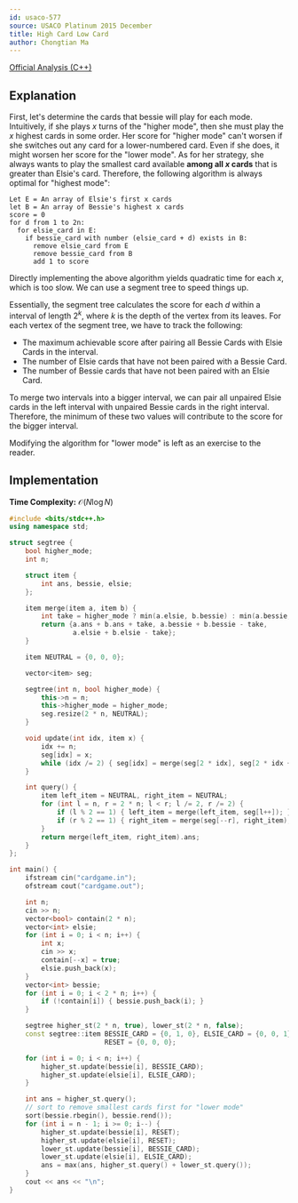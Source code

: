 ```yaml
---
id: usaco-577
source: USACO Platinum 2015 December
title: High Card Low Card
author: Chongtian Ma
---
```


[Official Analysis (C++)](https://usaco.org/current/data/sol_cardgame_platinum_dec15.html)

## Explanation

First, let's determine the cards that bessie will play for each mode.
Intuitively, if she plays $x$ turns of the "higher mode", then she must play the
$x$ highest cards in some order. Her score for "higher mode" can't worsen if she
switches out any card for a lower-numbered card. Even if she does, it might
worsen her score for the "lower mode". As for her strategy, she always wants to
play the smallest card available **among all $x$ cards** that is greater than
Elsie's card. Therefore, the following algorithm is always optimal for "highest
mode":

```
Let E = An array of Elsie's first x cards
let B = An array of Bessie's highest x cards
score = 0
for d from 1 to 2n:
  for elsie_card in E:
    if bessie_card with number (elsie_card + d) exists in B:
      remove elsie_card from E
      remove bessie_card from B
      add 1 to score
```

Directly implementing the above algorithm yields quadratic time for each $x$,
which is too slow. We can use a segment tree to speed things up.

Essentially, the segment tree calculates the score for each $d$ within a
interval of length $2^k$, where $k$ is the depth of the vertex from its leaves.
For each vertex of the segment tree, we have to track the following:

- The maximum achievable score after pairing all Bessie Cards with Elsie Cards
  in the interval.
- The number of Elsie cards that have not been paired with a Bessie Card.
- The number of Bessie cards that have not been paired with an Elsie Card.

To merge two intervals into a bigger interval, we can pair all unpaired Elsie
cards in the left interval with unpaired Bessie cards in the right interval.
Therefore, the minimum of these two values will contribute to the score for the
bigger interval.

Modifying the algorithm for "lower mode" is left as an exercise to the reader.

## Implementation

**Time Complexity:** $\mathcal{O}(N \log N)$

<LanguageSection>

<CPPSection>

```cpp
#include <bits/stdc++.h>
using namespace std;

struct segtree {
	bool higher_mode;
	int n;

	struct item {
		int ans, bessie, elsie;
	};

	item merge(item a, item b) {
		int take = higher_mode ? min(a.elsie, b.bessie) : min(a.bessie, b.elsie);
		return {a.ans + b.ans + take, a.bessie + b.bessie - take,
		        a.elsie + b.elsie - take};
	}

	item NEUTRAL = {0, 0, 0};

	vector<item> seg;

	segtree(int n, bool higher_mode) {
		this->n = n;
		this->higher_mode = higher_mode;
		seg.resize(2 * n, NEUTRAL);
	}

	void update(int idx, item x) {
		idx += n;
		seg[idx] = x;
		while (idx /= 2) { seg[idx] = merge(seg[2 * idx], seg[2 * idx + 1]); }
	}

	int query() {
		item left_item = NEUTRAL, right_item = NEUTRAL;
		for (int l = n, r = 2 * n; l < r; l /= 2, r /= 2) {
			if (l % 2 == 1) { left_item = merge(left_item, seg[l++]); }
			if (r % 2 == 1) { right_item = merge(seg[--r], right_item); }
		}
		return merge(left_item, right_item).ans;
	}
};

int main() {
	ifstream cin("cardgame.in");
	ofstream cout("cardgame.out");

	int n;
	cin >> n;
	vector<bool> contain(2 * n);
	vector<int> elsie;
	for (int i = 0; i < n; i++) {
		int x;
		cin >> x;
		contain[--x] = true;
		elsie.push_back(x);
	}
	vector<int> bessie;
	for (int i = 0; i < 2 * n; i++) {
		if (!contain[i]) { bessie.push_back(i); }
	}

	segtree higher_st(2 * n, true), lower_st(2 * n, false);
	const segtree::item BESSIE_CARD = {0, 1, 0}, ELSIE_CARD = {0, 0, 1},
	                    RESET = {0, 0, 0};

	for (int i = 0; i < n; i++) {
		higher_st.update(bessie[i], BESSIE_CARD);
		higher_st.update(elsie[i], ELSIE_CARD);
	}

	int ans = higher_st.query();
	// sort to remove smallest cards first for "lower mode"
	sort(bessie.rbegin(), bessie.rend());
	for (int i = n - 1; i >= 0; i--) {
		higher_st.update(bessie[i], RESET);
		higher_st.update(elsie[i], RESET);
		lower_st.update(bessie[i], BESSIE_CARD);
		lower_st.update(elsie[i], ELSIE_CARD);
		ans = max(ans, higher_st.query() + lower_st.query());
	}
	cout << ans << "\n";
}
```

</CPPSection>

</LanguageSection>
